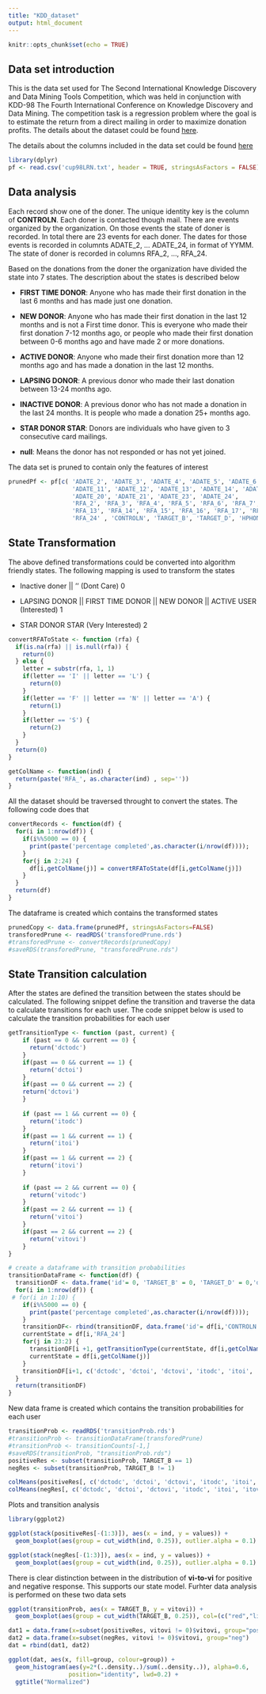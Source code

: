 ```yaml
---
title: "KDD_dataset"
output: html_document
---
```


```r
knitr::opts_chunk$set(echo = TRUE)
```

## Data set introduction

This is the data set used for The Second International Knowledge Discovery and Data Mining Tools Competition, which was held in conjunction with KDD-98 The Fourth International Conference on Knowledge Discovery and Data Mining. The competition task is a regression problem where the goal is to estimate the return from a direct mailing in order to maximize donation profits. The details about the dataset could be found [here](https://kdd.ics.uci.edu/databases/kddcup98/kddcup98.html).

The details about the columns included in the data set could be found [here](https://www.kdd.org/cupfiles/KDDCupData/1998/cup98dic.txt)

```r
library(dplyr)
pf <- read.csv('cup98LRN.txt', header = TRUE, stringsAsFactors = FALSE)
```
## Data analysis
Each record show one of the doner. The unique identity key is the column of **CONTROLN**. Each doner is contacted though mail. There are events organized by the organization. On those events the state of doner is recorded. In total there are 23 events for each doner. The dates for those events is recorded in columnts ADATE_2, ... ADATE_24, in format of YYMM. The state of doner is recorded in columns RFA_2, ..., RFA_24. 

Based on the donations from the doner the organization have divided the state into 7 states. The description about the states is described below

- **FIRST TIME DONOR**: Anyone who has made their first donation in the last 6 months and has made just one donation.
 
- **NEW DONOR**: Anyone who has made their first donation in the last 12 months and is not a First time donor.  This is everyone who made their first donation 7-12 months ago, or people who made their first donation between 0-6 months ago and have made 2 or more donations.

- **ACTIVE DONOR**: Anyone who made their first donation more than 12 months ago and has made a donation in the last 12 months.

- **LAPSING DONOR**: A previous donor who made their last donation between 13-24 months ago.

- **INACTIVE DONOR**: A previous donor who has not made a donation in the last 24 months.  It is people who made a donation 25+ months ago.

- **STAR DONOR STAR**: Donors are individuals who have given to 3 consecutive card mailings.
- **null**: Means the donor has not responded or has not yet joined.


The data set is pruned to contain only the features of interest
```r
prunedPf <- pf[c( 'ADATE_2', 'ADATE_3', 'ADATE_4', 'ADATE_5', 'ADATE_6', 'ADATE_7', 'ADATE_8', 'ADATE_9', 'ADATE_10',
                  'ADATE_11', 'ADATE_12', 'ADATE_13', 'ADATE_14', 'ADATE_15', 'ADATE_16', 'ADATE_17', 'ADATE_18', 'ADATE_19',
                  'ADATE_20', 'ADATE_21', 'ADATE_23', 'ADATE_24',
                  'RFA_2', 'RFA_3', 'RFA_4', 'RFA_5', 'RFA_6', 'RFA_7', 'RFA_8', 'RFA_9', 'RFA_10', 'RFA_11', 'RFA_12',
                  'RFA_13', 'RFA_14', 'RFA_15', 'RFA_16', 'RFA_17', 'RFA_18', 'RFA_19', 'RFA_20', 'RFA_21', 'RFA_22', 'RFA_23',
                  'RFA_24' , 'CONTROLN', 'TARGET_B', 'TARGET_D', 'HPHONE_D')]
```

## State Transformation 
The above defined transformations could be converted into algorithm friendly states. The following mapping is used to transform the states

- Inactive doner || '' (Dont Care) 0

- LAPSING DONOR || FIRST TIME DONOR || NEW DONOR || ACTIVE USER (Interested) 1

- STAR DONOR STAR (Very Interested) 2



```r
convertRFAToState <- function (rfa) {
  if(is.na(rfa) || is.null(rfa)) {
    return(0)
  } else {
    letter = substr(rfa, 1, 1)  
    if(letter == 'I' || letter == 'L') {
      return(0)
    }
    if(letter == 'F' || letter == 'N' || letter == 'A') {
      return(1)
    } 
    if(letter == 'S') {
      return(2)
    }
  }
  return(0)
}

getColName <- function(ind) {
  return(paste('RFA_', as.character(ind) , sep=''))
}
```

All the dataset should be traversed throught to convert the states. The following code does that
```r
convertRecords <- function(df) {
  for(i in 1:nrow(df)) {
    if(i%%5000 == 0) {
      print(paste('percentage completed',as.character(i/nrow(df))));
    }
    for(j in 2:24) {
      df[i,getColName(j)] = convertRFAToState(df[i,getColName(j)])
    }
  }
  return(df)
}
```

The dataframe is created which contains the transformed states
```r
prunedCopy <- data.frame(prunedPf, stringsAsFactors=FALSE)
transforedPrune <- readRDS('transforedPrune.rds')
#transforedPrune <- convertRecords(prunedCopy)
#saveRDS(transforedPrune, "transforedPrune.rds")
```

## State Transition calculation
After the states are defined the transition between the states should be calculated. The following snippet define the transition and traverse the data to calculate transitions for each user. The code snippet below is used to calculate the transition probabilities for each user

```r
getTransitionType <- function (past, current) {
    if (past == 0 && current == 0) {
      return('dctodc')
    } 
    if(past == 0 && current == 1) {
      return('dctoi')
    }
    if(past == 0 && current == 2) {
    return('dctovi')
    }
  
    if (past == 1 && current == 0) {
      return('itodc')
    } 
    if(past == 1 && current == 1) {
      return('itoi')
    }
    if(past == 1 && current == 2) {
      return('itovi')
    }
  
    if (past == 2 && current == 0) {
      return('vitodc')
    } 
    if(past == 2 && current == 1) {
      return('vitoi')
    }
    if(past == 2 && current == 2) {
      return('vitovi')
    }
}

# create a dataframe with transition probabilities
transitionDataFrame <- function(df) {
  transitionDF <- data.frame('id'= 0, 'TARGET_B' = 0, 'TARGET_D' = 0,'dctodc' = 0, 'dctoi' = 0, 'dctovi' = 0, 'itodc' = 0, 'itoi' = 0, 'itovi' = 0, 'vitodc' = 0, 'vitoi' = 0, 'vitovi' = 0)  
  for(i in 1:nrow(df)) {
 # for(i in 1:10) {
    if(i%%5000 == 0) {
      print(paste('percentage completed',as.character(i/nrow(df))));
    }
    transitionDF<- rbind(transitionDF, data.frame('id'= df[i,'CONTROLN'], 'TARGET_B' = df[i,'TARGET_B'], 'TARGET_D' = df[i,'TARGET_D'], 'dctodc' = 0, 'dctoi' = 0, 'dctovi' = 0, 'itodc' = 0, 'itoi' = 0, 'itovi' = 0, 'vitodc' = 0, 'vitoi' = 0, 'vitovi' = 0))
    currentState = df[i,'RFA_24']                     
    for(j in 23:2) {
      transitionDF[i +1, getTransitionType(currentState, df[i,getColName(j)])] = transitionDF[i +1, getTransitionType(currentState, df[i,getColName(j)])] + 1
      currentState = df[i,getColName(j)]
    }
    transitionDF[i+1, c('dctodc', 'dctoi', 'dctovi', 'itodc', 'itoi', 'itovi', 'vitodc', 'vitoi', 'vitovi') ]= transitionDF[i+1, c('dctodc', 'dctoi', 'dctovi', 'itodc', 'itoi', 'itovi', 'vitodc', 'vitoi', 'vitovi')]/sum(transitionCounts[i, c('dctodc', 'dctoi', 'dctovi', 'itodc', 'itoi', 'itovi', 'vitodc', 'vitoi', 'vitovi')])
  }
  return(transitionDF)
}
```

New data frame is created which contains the transition probabilities for each user
```r
transitionProb <- readRDS('transitionProb.rds')
#transitionProb <- transitionDataFrame(transforedPrune)
#transitionProb <- transitionCounts[-1,]
#saveRDS(transitionProb, "transitionProb.rds")
positiveRes <- subset(transitionProb, TARGET_B == 1)
negRes <- subset(transitionProb, TARGET_B != 1)

colMeans(positiveRes[, c('dctodc', 'dctoi', 'dctovi', 'itodc', 'itoi', 'itovi', 'vitodc', 'vitoi', 'vitovi')])
colMeans(negRes[, c('dctodc', 'dctoi', 'dctovi', 'itodc', 'itoi', 'itovi', 'vitodc', 'vitoi', 'vitovi')])
```

Plots and transition analysis
```r
library(ggplot2)

ggplot(stack(positiveRes[-(1:3)]), aes(x = ind, y = values)) +
  geom_boxplot(aes(group = cut_width(ind, 0.25)), outlier.alpha = 0.1)
```

```r
ggplot(stack(negRes[-(1:3)]), aes(x = ind, y = values)) +
  geom_boxplot(aes(group = cut_width(ind, 0.25)), outlier.alpha = 0.1)
```
There is clear distinction between in the distribution of **vi-to-vi** for positive and negative response. This supports our state model. Furhter data analysis is performed on these two data sets
```r
ggplot(transitionProb, aes(x = TARGET_B, y = vitovi)) +
  geom_boxplot(aes(group = cut_width(TARGET_B, 0.25)), col=(c("red","lightgreen")), fill=(c("red","lightgreen")), outlier.alpha = 0.1)

dat1 = data.frame(x=subset(positiveRes, vitovi != 0)$vitovi, group="pos")
dat2 = data.frame(x=subset(negRes, vitovi != 0)$vitovi, group="neg")
dat = rbind(dat1, dat2)

ggplot(dat, aes(x, fill=group, colour=group)) +
  geom_histogram(aes(y=2*(..density..)/sum(..density..)), alpha=0.6, 
                 position="identity", lwd=0.2) +
  ggtitle("Normalized")

```

